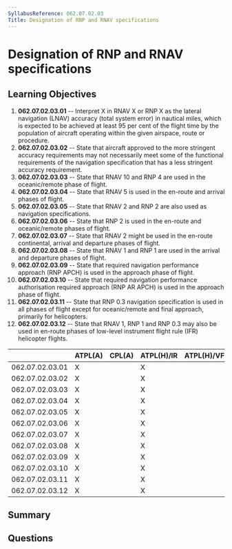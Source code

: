 ```yaml
---
SyllabusReference: 062.07.02.03
Title: Designation of RNP and RNAV specifications
---
```


# Designation of RNP and RNAV specifications

## Learning Objectives

1. **062.07.02.03.01** -- Interpret X in RNAV X or RNP X as the lateral navigation
   (LNAV) accuracy (total system error) in nautical miles, which is expected to
   be achieved at least 95 per cent of the flight time by the population of
   aircraft operating within the given airspace, route or procedure.
2. **062.07.02.03.02** -- State that aircraft approved to the more stringent
   accuracy requirements may not necessarily meet some of the functional
   requirements of the navigation specification that has a less stringent
   accuracy requirement.
3. **062.07.02.03.03** -- State that RNAV 10 and RNP 4 are used in the
   oceanic/remote phase of flight.
4. **062.07.02.03.04** -- State that RNAV 5 is used in the en-route and arrival
   phases of flight.
5. **062.07.02.03.05** -- State that RNAV 2 and RNP 2 are also used as navigation
   specifications.
6. **062.07.02.03.06** -- State that RNP 2 is used in the en-route and
   oceanic/remote phases of flight.
7. **062.07.02.03.07** -- State that RNAV 2 might be used in the en-route
   continental, arrival and departure phases of flight.
8. **062.07.02.03.08** -- State that RNAV 1 and RNP 1 are used in the arrival and
   departure phases of flight.
9. **062.07.02.03.09** -- State that required navigation performance approach (RNP
   APCH) is used in the approach phase of flight.
10. **062.07.02.03.10** -- State that required navigation performance
    authorisation required approach (RNP AR APCH) is used in the approach phase
    of flight.
11. **062.07.02.03.11** -- State that RNP 0.3 navigation specification is used in
    all phases of flight except for oceanic/remote and final approach, primarily
    for helicopters.
12. **062.07.02.03.12** -- State that RNAV 1, RNP 1 and RNP 0.3 may also be used
    in en-route phases of low-level instrument flight rule (IFR) helicopter
    flights.

|                 | ATPL(A) | CPL(A) | ATPL(H)/IR | ATPL(H)/VFR | CPL(H) | IR  | CBIR(A) |
| --------------- | ------- | ------ | ---------- | ----------- | ------ | --- | ------- |
| 062.07.02.03.01 | X       |        | X          |             |        | X   |         |
| 062.07.02.03.02 | X       |        | X          |             |        | X   | X       |
| 062.07.02.03.03 | X       |        | X          |             |        | X   |         |
| 062.07.02.03.04 | X       |        | X          |             |        | X   | X       |
| 062.07.02.03.05 | X       |        | X          |             |        | X   |         |
| 062.07.02.03.06 | X       |        | X          |             |        | X   |         |
| 062.07.02.03.07 | X       |        | X          |             |        | X   |         |
| 062.07.02.03.08 | X       |        | X          |             |        | X   | X       |
| 062.07.02.03.09 | X       |        | X          |             |        | X   | X       |
| 062.07.02.03.10 | X       |        | X          |             |        | X   | X       |
| 062.07.02.03.11 | X       |        | X          |             |        | X   |         |
| 062.07.02.03.12 | X       |        | X          |             |        | X   |         |

## Summary

## Questions
